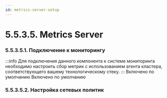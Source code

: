 ```yaml
---
id: metrics-server-setup
---
```


# 5.5.3.5. Metrics Server

### 5.5.3.5.1. Подключение к мониторингу
:::info
Для подключения данного компонента к системе мониторинга необходимо настроить сбор метрик с использованием агента кластера, соответствующего вашему технологическому стеку.
:::
<Tabs>
    <TabItem value='VictoriaMetrics'>
      Включено по умолчанию
    </TabItem>
    <TabItem value='Prometheus'>
      Включено по умолчанию
    </TabItem>

</Tabs>

### 5.5.3.5.2. Настройка сетевых политик

